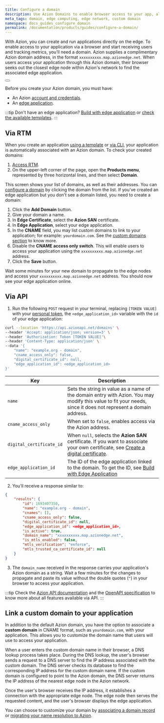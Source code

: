```yaml
---
title: Configure a domain
description: Use Azion Domains to enable browser access to your app, allowing user traffic and metrics tracking.
meta_tags: domain, edge computing, edge network, custom domain
namespace: docs_guides_configure_domain
permalink: /documentation/products/guides/configure-a-domain/
---
```


With Azion, you can create and run applications directly on the edge. To enable access to your application via a browser and start receiving users and tracking metrics, you'll need a domain. Azion supplies a complimentary Azion domain address, in the format `xxxxxxxxxx.map.azionedge.net`. When users access your application through this Azion domain, their browser seeks out the closest edge node within Azion's network to find the associated edge application.

<Button href="/documentation/products/edge-application/domains/" variant="secondary" text="Go to Domains documentation"></Button>

Before you create your Azion domain, you must have:

- An Azion [account and credentials](/en/documentation/products/accounts/creating-account/).
- An [edge application](/en/documentation/products/guides/build/overview/).

:::tip
Don't have an edge application? [Build with edge application](/en/documentation/products/guides/build/build-with-edge-application/) or [check the available templates](/en/documentation/products/start-with-a-template/).
:::

## Via RTM

When you create an application [using a template](/en/documentation/products/start-with-a-template/) or [via CLI](/en/documentation/products/build/develop-with-azion/cli/), your application is automatically associated with an Azion domain. To check your created domains:

1. [Access RTM](https://manager.azion.com).
2. On the upper-left corner of the page, open the **Products menu**, represented by three horizontal lines, and then select **Domain**.

This screen shows your list of domains, as well as their addresses. You can [configure a domain](#configure-your-domain) by clicking the domain from the list. If you've created an edge application but you don't see a domain listed, you need to create a domain:

1. Click the **Add Domain** button.
2. Give your domain a name.
3. In **Edge Certificate**, select the **Azion SAN** certificate.
4. In **Edge Application**, select your edge application.
5. In the **CNAME** field, you may list custom domains to link to your application; for example: `yourdomain.com`. See the [custom domains section](#custom-domains) to know more.
6. Disable the **CNAME access only switch**. This will enable users to access your application using the `xxxxxxxxxx.map.azionedge.net` address.
7. Click the **Save** button.

Wait some minutes for your new domain to propagate to the edge nodes and access your `xxxxxxxxxx.map.azionedge.net` address. You should now see your edge application online.

## Via API

1. Run the following `POST` request in your terminal, replacing `[TOKEN VALUE]` with your [personal token](/en/documentation/products/guides/personal-tokens/), the `<edge_application_id>` variable with the `id` of your edge application:

```bash
curl --location 'https://api.azionapi.net/domains' \
--header 'Accept: application/json; version=3' \
--header 'Authorization: Token [TOKEN VALUE]'\
--header 'Content-Type: application/json' \
--data '{
    "name": "example.org - domain",
    "cname_access_only": false,
    "digital_certificate_id": null,
    "edge_application_id": <edge_application_id>
}'
```

  | Key | Description |
  | --- | --- |
  | `name` | Sets the string in value as a name of the domain entry with Azion. You may modify this value to fit your needs, since it does not represent a domain address. |
  | `cname_access_only` | When set to `false`, enables access via the Azion address. |
  | `digital_certificate_id` | When `null`, selects the **Azion SAN** certificate. If you want to associate your own certificate, see [Create a digital certificate](/en/documentation/products/guides/create-a-digital-certificate/#via-api). |
  | `edge_application_id` | The ID of the edge application linked to the domain. To get the ID, see [Build with Edge Application](/en/documentation/products/guides/build/build-with-edge-application/#via-api) |

2. You'll receive a response similar to:

```json
{
    "results": {
        "id": 1693407350,
        "name": "example.org - domain",
        "cnames": [],
        "cname_access_only": false,
        "digital_certificate_id": null,
        "edge_application_id": <edge_application_id>,
        "is_active": true,
        "domain_name": "xxxxxxxxxx.map.azionedge.net",
        "is_mtls_enabled": false,
        "mtls_verification": "enforce",
        "mtls_trusted_ca_certificate_id": null
    }
}
```

3. The `domain_name` received in the response carries your application's Azion domain as a string. Wait a few minutes for the changes to propagate and paste its value without the double quotes (`"`) in your browser to access your application.

:::tip
Check the [Azion API documentation](https://api.azion.com/) and the [OpenAPI specification](https://github.com/aziontech/azionapi-openapi/) to know more about all features available via API.
:::

## Link a custom domain to your application

In addition to the default Azion domain, you have the option to associate a **custom domain** in CNAME format, such as `yourdomain.com`, with your application. This allows you to customize the domain name that users will use to access your application.

When a user enters the custom domain name in their browser, a DNS lookup process takes place. During the DNS lookup, the user's browser sends a request to a DNS server to find the IP address associated with the custom domain. The DNS server checks its database to find the corresponding IP address for the custom domain name. If the custom domain is configured to point to the Azion domain, the DNS server returns the IP address of the nearest edge node in the Azion network.

Once the user's browser receives the IP address, it establishes a connection with the appropriate edge node. The edge node then serves the requested content, and the user's browser displays the edge application.

You can choose to customize your domain by [associating a domain record](/en/documentation/products/guides/point-domain-to-azion/) or [migrating your name resolution to Azion](/en/documentation/products/guides/migrate-ns-to-azion/).
